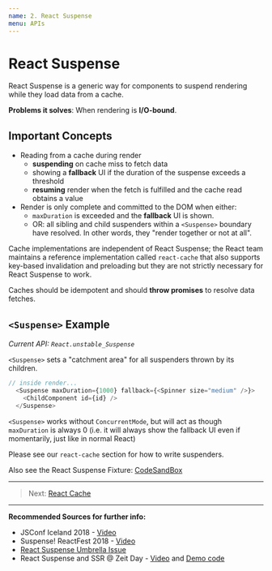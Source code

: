 ```yaml
---
name: 2. React Suspense
menu: APIs
---
```


# React Suspense

React Suspense is a generic way for components to suspend rendering while they load data from a cache.

**Problems it solves**: When rendering is **I/O-bound**.

## Important Concepts

- Reading from a cache during render
  - **suspending** on cache miss to fetch data
  - showing a **fallback** UI if the duration of the suspense exceeds a threshold
  - **resuming** render when the fetch is fulfilled and the cache read obtains a value
- Render is only complete and committed to the DOM when either:
  - `maxDuration` is exceeded and the **fallback** UI is shown.
  - OR: all sibling and child suspenders within a `<Suspense>` boundary have resolved. In other words, they "render together or not at all".

Cache implementations are independent of React Suspense; 
the React team maintains a reference implementation called `react-cache` 
that also supports key-based invalidation and preloading but they are not strictly necessary for React Suspense to work.

Caches should be idempotent and should **throw promises** to resolve data fetches.

## `<Suspense>` Example 

*Current API: `React.unstable_Suspense`*

`<Suspense>` sets a "catchment area" for all suspenders thrown by its children.

```js
// inside render...
  <Suspense maxDuration={1000} fallback={<Spinner size="medium" />}>
    <ChildComponent id={id} />
  </Suspense>
```

`<Suspense>` works without `ConcurrentMode`, but will act as though `maxDuration` is always 0 (i.e. it will always show the fallback UI even if momentarily, just like in normal React)

Please see our `react-cache` section for how to write suspenders.

Also see the React Suspense Fixture: [CodeSandBox](https://codesandbox.io/s/w0n9ok3mqw)

--- 

> Next: [React Cache](/docs-react-cache)

--- 

**Recommended Sources for further info:**

- JSConf Iceland 2018 - [Video](https://www.youtube.com/watch?v=nLF0n9SACd4)
- Suspense! ReactFest 2018 - [Video](https://www.youtube.com/watch?v=6g3g0Q_XVb4)
- [React Suspense Umbrella Issue](https://github.com/facebook/react/issues/13206)
- React Suspense and SSR @ Zeit Day - [Video](https://www.youtube.com/watch?v=z-6JC0_cOns) and [Demo code](https://github.com/acdlite/suspense-ssr-demo)